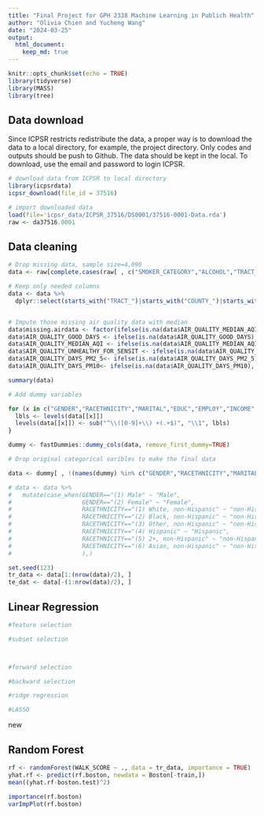 ```yaml
---
title: "Final Project for GPH 2338 Machine Learning in Publich Health"
author: "Olivia Chien and Yucheng Wang"
date: "2024-03-25"
output: 
  html_document:
    keep_md: true
---
```


```r
knitr::opts_chunk$set(echo = TRUE)
library(tidyverse)
library(MASS)
library(tree)
```

## Data download

Since ICPSR restricts redistribute the data, a proper way is to download the data to a local directory, for example, the project directory. Only codes and outputs should be push to Github. The data should be kept in the local. To download, use the email and password to login ICPSR.

```r
# download data from ICPSR to local directory
library(icpsrdata)
icpsr_download(file_id = 37516)
```

```r
# import downloaded data
load(file='icpsr_data/ICPSR_37516/DS0001/37516-0001-Data.rda')
raw <- da37516.0001
```

## Data cleaning

```r
# Drop missing data, sample size=4,090
data <- raw[complete.cases(raw[ , c("SMOKER_CATEGORY","ALCOHOL","TRACT_BELOW_POVERTY","TRACT_UNINSURED_OVER_65","TRACT_OWNER_OVER_30","TRACT_UNINSURED_UNDER_18","COUNTY_VIOLENT_CRIME")]),]

# Keep only needed columns
data <- data %>% 
  dplyr::select(starts_with("TRACT_")|starts_with("COUNTY_")|starts_with("AIR_")|all_of(c("AGE","GENDER","RACETHNICITY","EDUC","MARITAL","EMPLOY","INCOME","REGION9","METRO","HOUSING","HOME_TYPE","SMOKER_CATEGORY","ALCOHOL","PHYSICIANS_TG_DOC","WALK_SCORE")))


# Impute those missing air quality data with median
data$missing.airdata <- factor(ifelse(is.na(data$AIR_QUALITY_MEDIAN_AQI), 1, 0),levels = c(1,0),labels = c("Yes","No"))
data$AIR_QUALITY_GOOD_DAYS <- ifelse(is.na(data$AIR_QUALITY_GOOD_DAYS), median(data$AIR_QUALITY_GOOD_DAYS,na.rm = TRUE), data$AIR_QUALITY_GOOD_DAYS)
data$AIR_QUALITY_MEDIAN_AQI <- ifelse(is.na(data$AIR_QUALITY_MEDIAN_AQI), median(data$AIR_QUALITY_MEDIAN_AQI,na.rm = TRUE), data$AIR_QUALITY_MEDIAN_AQI)
data$AIR_QUALITY_UNHEALTHY_FOR_SENSIT <- ifelse(is.na(data$AIR_QUALITY_UNHEALTHY_FOR_SENSIT), median(data$AIR_QUALITY_UNHEALTHY_FOR_SENSIT,na.rm = TRUE), data$AIR_QUALITY_UNHEALTHY_FOR_SENSIT)
data$AIR_QUALITY_DAYS_PM2_5<- ifelse(is.na(data$AIR_QUALITY_DAYS_PM2_5), median(data$AIR_QUALITY_DAYS_PM2_5,na.rm = TRUE), data$AIR_QUALITY_DAYS_PM2_5)
data$AIR_QUALITY_DAYS_PM10<- ifelse(is.na(data$AIR_QUALITY_DAYS_PM10), median(data$AIR_QUALITY_DAYS_PM10,na.rm = TRUE), data$AIR_QUALITY_DAYS_PM10)
```

```r
summary(data)
```

```r
# Add dummy variables

for (x in c("GENDER","RACETHNICITY","MARITAL","EDUC","EMPLOY","INCOME","HOUSING","ALCOHOL","METRO","HOME_TYPE","SMOKER_CATEGORY","REGION9")){
  lbls <- levels(data[[x]])
  levels(data[[x]]) <- sub("^\\([0-9]+\\) +(.+$)", "\\1", lbls)
}

dummy <- fastDummies::dummy_cols(data, remove_first_dummy=TRUE)

# Drop original categorical varibles to make the final data

data <- dummy[ , !(names(dummy) %in% c("GENDER","RACETHNICITY","MARITAL","EDUC","EMPLOY","INCOME","HOUSING","ALCOHOL","METRO","HOME_TYPE","SMOKER_CATEGORY","REGION9"))]
```


```r
# data <- data %>%
#   mutate(case_when(GENDER=="(1) Male" ~ "Male",
#                    GENDER=="(2) Female" ~ "Female",
#                    RACETHNICITY=="(1) White, non-Hispanic" ~ "non-Hispanic White",
#                    RACETHNICITY=="(2) Black, non-Hispanic" ~ "non-Hispanic Black",
#                    RACETHNICITY=="(3) Other, non-Hispanic" ~ "non-Hispanic Other",
#                    RACETHNICITY=="(4) Hispanic" ~ "Hispanic",
#                    RACETHNICITY=="(5) 2+, non-Hispanic" ~ "non-Hispanic Multiracial",
#                    RACETHNICITY=="(6) Asian, non-Hispanic" ~ "non-Hispanic Asian",
#                    ),)
```


```r
set.seed(123)
tr_data <- data[1:(nrow(data)/2), ]
te_dat <- data[-(1:nrow(data)/2), ]
```


## Linear Regression

```r
#feature selection

#subset selection



#forward selection

#backward selection

#ridge regression

#LASSO
```

new



## Random Forest
```r
rf <- randomForest(WALK_SCORE ~ ., data = tr_data, importance = TRUE)
yhat.rf <- predict(rf.boston, newdata = Boston[-train,])
mean((yhat.rf-boston.test)^2)

importance(rf.boston)
varImpPlot(rf.boston)
```

